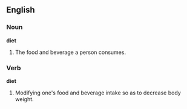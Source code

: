 ==English==

===Noun===
'''diet'''
#The food and beverage a person consumes.

===Verb===
'''diet'''
#Modifying one's food and beverage intake so as to decrease body weight.